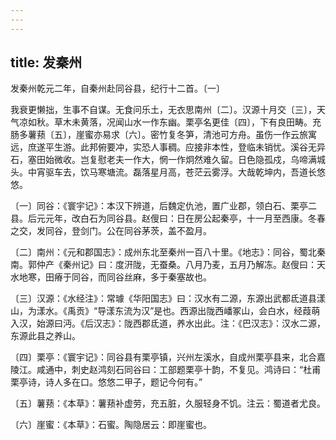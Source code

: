 ```yaml
---
---
---
```

title: 发秦州
---



发秦州乾元二年，自秦州赴同谷县，纪行十二首。〔一〕


我衰更懒拙，生事不自谋。无食问乐土，无衣思南州〔二〕。汉源十月交〔三〕，天气凉如秋。草木未黄落，况闻山水一作东幽。栗亭名更佳〔四〕，下有良田畴。充肠多薯蓣〔五〕，崖蜜亦易求〔六〕。密竹复冬笋，清池可方舟。虽伤一作云旅寓远，庶遂平生游。此邦俯要冲，实恐人事稠。应接非本性，登临未销忧。溪谷无异石，塞田始微收。岂复慰老夫一作大，惘一作炯然难久留。日色隐孤戍，乌啼满城头。中宵驱车去，饮马寒塘流。磊落星月高，苍茫云雾浮。大哉乾坤内，吾道长悠悠。

〔一〕同谷：《寰宇记》：本汉下辨道，后魏定仇池，置广业郡，领白石、栗亭二县。后元元年，改白石为同谷县。赵傁曰：日在房公起秦亭，十一月至西康。冬春之交，发同谷，登剑门。公在同谷茅茨，盖不盈月。

〔二〕南州：《元和郡国志》：成州东北至秦州一百八十里。《地志》：同谷，蜀北秦南。郭仲产《秦州记》曰：度汧陇，无蚕桑。八月乃麦，五月乃解冻。赵傁曰：天水地寒，田瘠于同谷，而同谷丝麻，多于秦塞故也。

〔三〕汉源：《水经注》：常璩《华阳国志》曰：汉水有二源，东源出武都氐道县漾山，为漾水。《禹贡》“导漾东流为汉”是也。西源出陇西嶓冢山，会白水，经葭萌入汉，始源曰沔。《后汉志》：陇西郡氐道，养水出此。注：《巴汉志》：汉水二源，东源此县之养山。

〔四〕栗亭：《寰宇记》：同谷县有栗亭镇，兴州左溪水，自成州栗亭县来，北合嘉陵江。咸通中，刺史赵鸿刻石同谷曰：工部题栗亭十韵，不复见。鸿诗曰：“杜甫栗亭诗，诗人多在口。悠悠二甲子，题记今何有。”

〔五〕薯蓣：《本草》：薯蓣补虚劳，充五脏，久服轻身不饥。注云：蜀道者尤良。

〔六〕崖蜜：《本草》：石蜜。陶隐居云：即崖蜜也。